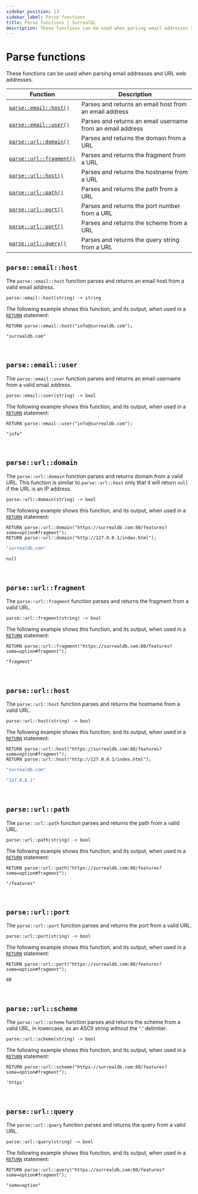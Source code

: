 ```yaml
---
sidebar_position: 13
sidebar_label: Parse functions
title: Parse functions | SurrealQL
description: These functions can be used when parsing email addresses and URL web addresses.
---
```


# Parse functions

These functions can be used when parsing email addresses and URL web addresses.

<table>
  <thead>
    <tr>
      <th scope="col">Function</th>
      <th scope="col">Description</th>
    </tr>
  </thead>
  <tbody>
    <tr>
      <td scope="row" data-label="Function"><a href="#parseemailhost"><code>parse::&#8203;email::host()</code></a></td>
      <td scope="row" data-label="Description">Parses and returns an email host from an email address</td>
    </tr>
    <tr>
      <td scope="row" data-label="Function"><a href="#parseemailuser"><code>parse::&#8203;email::user()</code></a></td>
      <td scope="row" data-label="Description">Parses and returns an email username from an email address</td>
    </tr>
    <tr>
      <td scope="row" data-label="Function"><a href="#parseurldomain"><code>parse::url::domain()</code></a></td>
      <td scope="row" data-label="Description">Parses and returns the domain from a URL</td>
    </tr>
    <tr>
      <td scope="row" data-label="Function"><a href="#parseurlfragment"><code>parse::url::fragment()</code></a></td>
      <td scope="row" data-label="Description">Parses and returns the fragment from a URL</td>
    </tr>
    <tr>
      <td scope="row" data-label="Function"><a href="#parseurlhost"><code>parse::url::host()</code></a></td>
      <td scope="row" data-label="Description">Parses and returns the hostname from a URL</td>
    </tr>
    <tr>
      <td scope="row" data-label="Function"><a href="#parseurlpath"><code>parse::url::path()</code></a></td>
      <td scope="row" data-label="Description">Parses and returns the path from a URL</td>
    </tr>
    <tr>
      <td scope="row" data-label="Function"><a href="#parseurlport"><code>parse::url::port()</code></a></td>
      <td scope="row" data-label="Description">Parses and returns the port number from a URL</td>
    </tr>
    <tr>
      <td scope="row" data-label="Function"><a href="#parseurlscheme"><code>parse::url::port()</code></a></td>
      <td scope="row" data-label="Description">Parses and returns the scheme from a URL</td>
    </tr>
    <tr>
      <td scope="row" data-label="Function"><a href="#parseurlquery"><code>parse::url::query()</code></a></td>
      <td scope="row" data-label="Description">Parses and returns the query string from a URL</td>
    </tr>
  </tbody>
</table>

## `parse::email::host`

The `parse::email::host` function parses and returns an email host from a valid email address.

```surql title="API DEFINITION"
parse::email::host(string) -> string
```
The following example shows this function, and its output, when used in a [`RETURN`](/docs/surrealdb/surrealql/statements/return) statement:

```surql
RETURN parse::email::host("info@surrealdb.com");

"surrealdb.com"
```

<br />

## `parse::email::user`

The `parse::email::user` function parses and returns an email username from a valid email address.

```surql title="API DEFINITION"
parse::email::user(string) -> bool
```
The following example shows this function, and its output, when used in a [`RETURN`](/docs/surrealdb/surrealql/statements/return) statement:

```surql
RETURN parse::email::user("info@surrealdb.com");

"info"
```

<br />

## `parse::url::domain`

The `parse::url::domain` function parses and returns domain from a valid URL.
This function is similar to `parse::url::host` only that it will return `null` if the URL is an IP address.

```surql title="API DEFINITION"
parse::url::domain(string) -> bool
```
The following example shows this function, and its output, when used in a [`RETURN`](/docs/surrealdb/surrealql/statements/return) statement:

```surql
RETURN parse::url::domain("https://surrealdb.com:80/features?some=option#fragment");
RETURN parse::url::domain("http://127.0.0.1/index.html");
```

```bash title="Response"
"surrealdb.com"

null
```

<br />

## `parse::url::fragment`

The `parse::url::fragment` function parses and returns the fragment from a valid URL.

```surql title="API DEFINITION"
parse::url::fragment(string) -> bool
```
The following example shows this function, and its output, when used in a [`RETURN`](/docs/surrealdb/surrealql/statements/return) statement:

```surql
RETURN parse::url::fragment("https://surrealdb.com:80/features?some=option#fragment");

"fragment"
```

<br />

## `parse::url::host`

The `parse::url::host` function parses and returns the hostname from a valid URL.

```surql title="API DEFINITION"
parse::url::host(string) -> bool
```
The following example shows this function, and its output, when used in a [`RETURN`](/docs/surrealdb/surrealql/statements/return) statement:

```surql
RETURN parse::url::host("https://surrealdb.com:80/features?some=option#fragment");
RETURN parse::url::host("http://127.0.0.1/index.html");
```

```bash title="Response"
"surrealdb.com"

"127.0.0.1"
```

<br />

## `parse::url::path`

The `parse::url::path`  function parses and returns the path from a valid URL.

```surql title="API DEFINITION"
parse::url::path(string) -> bool
```
The following example shows this function, and its output, when used in a [`RETURN`](/docs/surrealdb/surrealql/statements/return) statement:

```surql
RETURN parse::url::path("https://surrealdb.com:80/features?some=option#fragment");

"/features"
```

<br />

## `parse::url::port`

The `parse::url::port` function parses and returns the port from a valid URL.

```surql title="API DEFINITION"
parse::url::port(string) -> bool
```
The following example shows this function, and its output, when used in a [`RETURN`](/docs/surrealdb/surrealql/statements/return) statement:

```surql
RETURN parse::url::port("https://surrealdb.com:80/features?some=option#fragment");

80
```

<br />

## `parse::url::scheme`

The `parse::url::scheme` function parses and returns the scheme from a valid URL, in lowercase, as an ASCII string without the ':' delimiter.

```surql title="API DEFINITION"
parse::url::scheme(string) -> bool
```

The following example shows this function, and its output, when used in a [`RETURN`](/docs/surrealdb/surrealql/statements/return) statement:

```surql
RETURN parse::url::scheme("https://surrealdb.com:80/features?some=option#fragment");

'https'
```

<br />

## `parse::url::query`

The `parse::url::query` function parses and returns the query from a valid URL.

```surql title="API DEFINITION"
parse::url::query(string) -> bool
```
The following example shows this function, and its output, when used in a [`RETURN`](/docs/surrealdb/surrealql/statements/return) statement:

```surql
RETURN parse::url::query("https://surrealdb.com:80/features?some=option#fragment");

"some=option"
```

<br /><br />